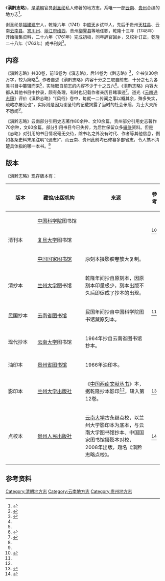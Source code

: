 《'''滇黔志略'''》，是[[清朝|清朝]]官员[[谢圣纶|谢圣纶]]私人修著的地方志，系唯一一部[[云南|云南]]、[[贵州|贵州]]合编的地方志<ref>{{cite book |author=李硕 |title=云南地方志考 |location=长春 |publisher=吉林省图书馆学会 |year=1988 }}</ref>{{rp|7}}。

谢圣纶是[[福建|福建]][[建宁县|建宁]]人，乾隆六年（1741）中[[顺天府|顺天]]乡试举人，先后于贵州[[天柱县|天柱县]]、云南[[云南县|云南县]]、[[宾川州|宾川州]]、[[丽江府|丽江府]][[维西|维西]]、贵州[[柳霁县|柳霁县]]等地任职，乾隆十三年（1748年）开始搜集资料，二十六年（1761年）完成初稿，同年辞官回乡，又校补订正，乾隆二十八年（1763年）成书刊刻<ref name="古永继">{{cite journal |author=古永继 |title=谢圣纶与《滇黔志略》 |journal=中国地方志 |year=2006 |issue=10 |pages=52-56 }}</ref>。

==内容==
《滇黔志略》共30卷，前16卷为《滇志略》，后14卷为《黔志略》<ref name="李小缘">{{cite book |author1=李小缘 编辑 |author2=云南社会科学院文献研究室 校补 |title=云南书目 |location=昆明 |publisher=云南人民出版社 |year=1988 |isbn=7-222-00105-0 }}</ref>{{rp|187-188}}，全书仅30余万字，较为简略<ref name="古永继"/>。作者自述《滇黔志略》内容十分之三取自前志，十分之七为各类书目中纂辑而来<ref name="李小缘"/>{{rp|188}}，实际取自前志的内容不少于十之五六<ref>{{cite journal |author=[[方国瑜|方国瑜]] |title=清修云南省志诸书概说 |journal=思想战线 |year=1981 |issue=6 |pages=52-59 }}</ref>。《滇黔志略》内容大都从其他书目中抄录，颇有条理，有时也记载作者亲历目睹事迹<ref name="方国瑜">{{cite book |author=方国瑜 |title=云南史料目录概说 |location=北京 |publisher=中华书局 |year=1984 |csbn=11018·1176 }}</ref>{{rp|694}}。道光《[[云南通志稿|云南通志稿]]》评价《滇黔志略》“《风俗》卷中，每就一二传闻之事以概其余，殊多失实，疏略亦屡见也”，实际则是因为谢圣纶的记载揭露了当时的社会矛盾，为士大夫所不愿闻<ref name="方国瑜"/>{{rp|695}}。

《滇黔志略》云南部分引用史志著作80余种、文10余篇，贵州部分引用史志著作70余种，文60余篇，部分引用书目今已失传，为后世保留众多[[辑佚|辑佚]]资料。但是《志略》对引用的书目情况毫无交待，除书名之外没有时代、作者等其他信息，例如各条史料末尾注明“《通志》”，而云南、贵州此前均已修纂多部省志，令人搞不清楚具体指的哪一本书。<ref name="古永继"/>

==版本==
《滇黔志略》现存版本有：

{| class="wikitable"
|-
! scope="col" width="80" | 版本
! scope="col" width="140" | 藏馆/出版机构
! scope="col" | 来源
! scope="col" | 参考
|-
| rowspan="3" | 清刊本 || [[中国科学院|中国科学院]]图书馆 ||  || rowspan="2" | <ref name="目录">{{cite book |author=中国科学院北京天文台 |title=中国地方志联合目录 |location=北京 |publisher=中华书局 |year=1985 |csbn=11018·1217 }}</ref>{{rp|819}}
|-
| [[复旦大学|复旦大学]]图书馆 || 
|-
| [[中国国家图书馆|中国国家图书馆]] || 原刻本摄影胶卷放大复制。 || rowspan="5" | <ref name="点校"/>{{rp|1}}
|-
| rowspan="1" | 清抄本 || [[兰州大学|兰州大学]]图书馆 || 乾隆年间抄自原刻本，因原刻本印量极少，刻本出版不久后即促成了抄本的出现。
|-
| rowspan="1" | 民国抄本 || [[云南省图书馆|云南省图书馆]] || 民国年间抄自中国科学院图书馆藏原刻本。
|-
| rowspan="1" | 现代抄本 || [[云南大学|云南大学]]图书馆 || 1964年抄自云南省图书馆抄本。
|-
| rowspan="1" | 油印本 || [[贵州省图书馆|贵州省图书馆]] || 1966年油印本。
|-
| rowspan="1" | 影印本 || [[兰州大学出版社|兰州大学出版社]] || 《[[中国西南文献丛书|中国西南文献丛书]]》本，据乾隆抄本影印<ref name="点校"/>{{rp|1}}，辑入第12卷。 || <ref>{{cite book |author=高国祥 主编 |title=中国西南文献丛书·目录索引卷 |location=兰州 |publisher=兰州大学出版社 |year=2004 |isbn=7-311-02098-0 }}</ref>{{rp|17}}
|-
| rowspan="1" | 点校本 || [[贵州人民出版社|贵州人民出版社]] || [[云南大学|云南大学]]古永继点校，以兰州大学影印本为底本，与云南大学图书馆抄本、中国国家图书馆摄影本对校，2008年出版，题名《滇黔志略点校》。 || <ref name="点校">{{cite book |author1=谢圣纶 辑 |author2=古永继 点校 |author3=杨庭硕 审定 |title=滇黔志略点校 |location=贵阳 |publisher=贵州人民出版社 |year=2008 |isbn=978-7-221-08135-3 }}</ref>{{rp|1-2}}
|}

==参考资料==
{{reflist}}

{{云南省志}}

[[Category:清朝地方志|Category:清朝地方志]]
[[Category:云南地方志|Category:云南地方志]]
[[Category:贵州地方志|Category:贵州地方志]]